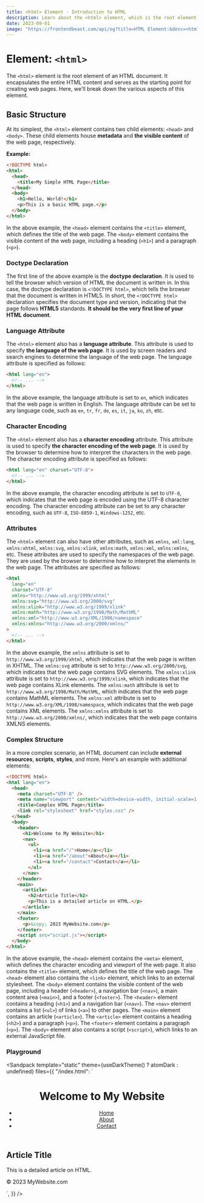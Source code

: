 ```yaml
---
title: <html> Element - Introduction to HTML
description: Learn about the <html> element, which is the root element of an HTML document.
date: 2023-09-01
image: "https://frontendbeast.com/api/og?title=HTML Element:&desc=<html> - Introduction to HTML"
---
```



# Element: `<html>`

The `<html>` element is the root element of an HTML document. It encapsulates the entire HTML content and serves as the starting point for creating web pages. Here, we'll break down the various aspects of this element.

## Basic Structure

At its simplest, the `<html>` element contains two child elements: `<head>` and `<body>`. These child elements house **metadata** and **the visible content** of the web page, respectively.

**Example:**

```html
<!DOCTYPE html>
<html>
  <head>
    <title>My Simple HTML Page</title>
  </head>
  <body>
    <h1>Hello, World!</h1>
    <p>This is a basic HTML page.</p>
  </body>
</html>
```

In the above example, the `<head>` element contains the `<title>` element, which defines the title of the web page. The `<body>` element contains the visible content of the web page, including a heading (`<h1>`) and a paragraph (`<p>`).

### Doctype Declaration

The first line of the above example is the **doctype declaration**. It is used to tell the browser which version of HTML the document is written in. In this case, the doctype declaration is `<!DOCTYPE html>`, which tells the browser that the document is written in HTML5. In short, the `<!DOCTYPE html>` declaration specifies the document type and version, indicating that the page follows **HTML5** standards. **It should be the very first line of your HTML document**.

### Language Attribute

The `<html>` element also has a **language attribute**. This attribute is used to specify **the language of the web page**. It is used by screen readers and search engines to determine the language of the web page. The language attribute is specified as follows:

```html
<html lang="en">
  <!-- ... -->
</html>
```

In the above example, the language attribute is set to `en`, which indicates that the web page is written in English. The language attribute can be set to any language code, such as `en`, `tr`, `fr`, `de`, `es`, `it`, `ja`, `ko`, `zh`, etc.

### Character Encoding

The `<html>` element also has a **character encoding** attribute. This attribute is used to specify **the character encoding of the web page**. It is used by the browser to determine how to interpret the characters in the web page. The character encoding attribute is specified as follows:

```html
<html lang="en" charset="UTF-8">
  <!-- ... -->
</html>
```

In the above example, the character encoding attribute is set to `UTF-8`, which indicates that the web page is encoded using the UTF-8 character encoding. The character encoding attribute can be set to any character encoding, such as `UTF-8`, `ISO-8859-1`, `Windows-1252`, etc.

### Attributes

The `<html>` element can also have other attributes, such as `xmlns`, `xml:lang`, `xmlns:xhtml`, `xmlns:svg`, `xmlns:xlink`, `xmlns:math`, `xmlns:xml`, `xmlns:xmlns`, etc. These attributes are used to specify the namespaces of the web page. They are used by the browser to determine how to interpret the elements in the web page. The attributes are specified as follows:

```html
<html
  lang="en"
  charset="UTF-8"
  xmlns="http://www.w3.org/1999/xhtml"
  xmlns:svg="http://www.w3.org/2000/svg"
  xmlns:xlink="http://www.w3.org/1999/xlink"
  xmlns:math="http://www.w3.org/1998/Math/MathML"
  xmlns:xml="http://www.w3.org/XML/1998/namespace"
  xmlns:xmlns="http://www.w3.org/2000/xmlns/"
>
  <!-- ... -->
</html>
```

In the above example, the `xmlns` attribute is set to `http://www.w3.org/1999/xhtml`, which indicates that the web page is written in XHTML. The `xmlns:svg` attribute is set to `http://www.w3.org/2000/svg`, which indicates that the web page contains SVG elements. The `xmlns:xlink` attribute is set to `http://www.w3.org/1999/xlink`, which indicates that the web page contains XLink elements. The `xmlns:math` attribute is set to `http://www.w3.org/1998/Math/MathML`, which indicates that the web page contains MathML elements. The `xmlns:xml` attribute is set to `http://www.w3.org/XML/1998/namespace`, which indicates that the web page contains XML elements. The `xmlns:xmlns` attribute is set to `http://www.w3.org/2000/xmlns/`, which indicates that the web page contains XMLNS elements.

### Complex Structure

In a more complex scenario, an HTML document can include **external resources**, **scripts**, **styles**, and more. Here's an example with additional elements:

```html
<!DOCTYPE html>
<html lang="en">
  <head>
    <meta charset="UTF-8" />
    <meta name="viewport" content="width=device-width, initial-scale=1.0" />
    <title>Complex HTML Page</title>
    <link rel="stylesheet" href="styles.css" />
  </head>
  <body>
    <header>
      <h1>Welcome to My Website</h1>
      <nav>
        <ul>
          <li><a href="/">Home</a></li>
          <li><a href="/about">About</a></li>
          <li><a href="/contact">Contact</a></li>
        </ul>
      </nav>
    </header>
    <main>
      <article>
        <h2>Article Title</h2>
        <p>This is a detailed article on HTML.</p>
      </article>
    </main>
    <footer>
      <p>&copy; 2023 MyWebsite.com</p>
    </footer>
    <script src="script.js"></script>
  </body>
</html>
```

In the above example, the `<head>` element contains the `<meta>` element, which defines the character encoding and viewport of the web page. It also contains the `<title>` element, which defines the title of the web page. The `<head>` element also contains the `<link>` element, which links to an external stylesheet. The `<body>` element contains the visible content of the web page, including a header (`<header>`), a navigation bar (`<nav>`), a main content area (`<main>`), and a footer (`<footer>`). The `<header>` element contains a heading (`<h1>`) and a navigation bar (`<nav>`). The `<nav>` element contains a list (`<ul>`) of links (`<a>`) to other pages. The `<main>` element contains an article (`<article>`). The `<article>` element contains a heading (`<h2>`) and a paragraph (`<p>`). The `<footer>` element contains a paragraph (`<p>`). The `<body>` element also contains a script (`<script>`), which links to an external JavaScript file.

### Playground

<Sandpack
  template="static"
  theme={useDarkTheme() ? atomDark : undefined}
  files={{
    "/index.html": `<!DOCTYPE html>
<html lang="en">
  <head>
    <meta charset="UTF-8" />
    <meta name="viewport" content="width=device-width, initial-scale=1.0" />
    <title>Complex HTML Page</title>
    <link rel="stylesheet" href="styles.css" />
  </head>
  <body>
    <header>
      <h1>Welcome to My Website</h1>
      <nav>
        <ul>
          <li><a href="/">Home</a></li>
          <li><a href="/about">About</a></li>
          <li><a href="/contact">Contact</a></li>
        </ul>
      </nav>
    </header>
    <main>
      <article>
        <h2>Article Title</h2>
        <p>This is a detailed article on HTML.</p>
      </article>
    </main>
    <footer>
      <p>&copy; 2023 MyWebsite.com</p>
    </footer>
    <script src="script.js"></script>
  </body>
</html>
`,
  }}
/>

